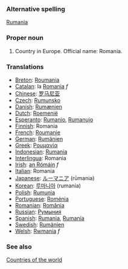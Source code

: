 ===Alternative spelling===
[[Rumania]]

===Proper noun===
# Country in Europe. Official name: Romania.
===Translations===
*[[Breton]]: [[Roumania]]
*[[Catalan]]: la [[Romania]] ''f''
*[[Chinese]]: [[罗马尼亚]]
*[[Czech]]: [[Rumunsko]]
*[[Danish]]: [[Rumænien]]
*[[Dutch]]: [[Roemenië]]
*[[Esperanto]]: [[Rumanio]], [[Rumanujo]]
*[[Finnish]]: Romania
*[[French]]: [[Roumanie]]
*[[German]]: [[Rumänien]]
*[[Greek]]: [[Ρουμανία]]
*[[Indonesian]]: [[Rumania]]
*[[Interlingua]]: Romania
*[[Irish]]: [[an Rómáin]] ''f''
*[[Italian]]: Romania
*[[Japanese]]: [[ルーマニア]] (rūmania)
*[[Korean]]: [[루마니아]] (rumania)
*[[Polish]]: [[Rumunia]]
*[[Portuguese]]: [[Roménia]]
*[[Romanian]]: [[România]]
*[[Russian]]: [[Румыния]]
*[[Spanish]]: [[Rumania]], [[Rumanía]]
*[[Swedish]]: [[Rumänien]]
*[[Welsh]]: [[Rwmania]] ''f''

===See also===
[[Countries of the world]]